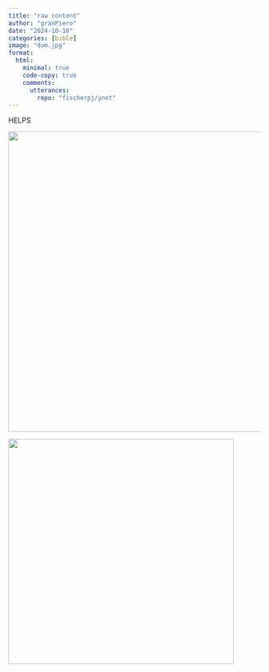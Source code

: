 ```yaml
---
title: "raw content"
author: "granPiero"
date: "2024-10-10"
categories: [bible]
image: "dom.jpg"
format: 
  html:
    minimal: true
    code-copy: true
    comments:
      utterances: 
        repo: "fischerpj/ynot"
---
```


HELPS

![](quarto_raw_content.png){width="600"}

![](html_raw_inline.png){width="450"}

